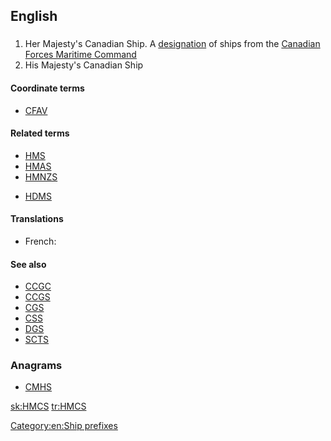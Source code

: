 {{wikipedia|Her Majesty's Canadian Ship}}
==English==
{{wikipedia}}
==={{initialism-old|en}}===
{{en-initialism}}

# Her Majesty's Canadian Ship. A [[designation]] of ships from the [[w:Canadian Forces Maritime Command|Canadian Forces Maritime Command]]
# His Majesty's Canadian Ship

====Coordinate terms====
* [[CFAV]]

====Related terms====
* [[HMS]]
* [[HMAS]]
* [[HMNZS]]

* [[HDMS]]

====Translations====
{{trans-top|Ship designation}}
* French: {{t-|fr|NCSM}}
{{trans-mid}}
{{trans-bottom}}

====See also====
* [[CCGC]]
* [[CCGS]]
* [[CGS]]
* [[CSS]]
* [[DGS]]
* [[SCTS]]

===Anagrams===
* [[CMHS#English|CMHS]]

[[Category:en:Ship prefixes]]

[[sk:HMCS]]
[[tr:HMCS]]